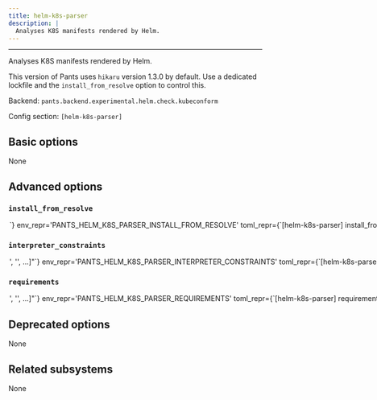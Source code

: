 ```yaml
---
title: helm-k8s-parser
description: |
  Analyses K8S manifests rendered by Helm.
---
```



---

Analyses K8S manifests rendered by Helm.

This version of Pants uses `hikaru` version 1.3.0 by default. Use a dedicated lockfile and the `install_from_resolve` option to control this.

Backend: <span className="color--primary">`pants.backend.experimental.helm.check.kubeconform`</span>

Config section: <span className="color--primary">`[helm-k8s-parser]`</span>

<span className={styles.options}>

## Basic options

None

## Advanced options

### `install_from_resolve`

<Option
  cli_repr={`--helm-k8s-parser-install-from-resolve=<str>`}
  env_repr='PANTS_HELM_K8S_PARSER_INSTALL_FROM_RESOLVE'
  toml_repr={`[helm-k8s-parser]
install_from_resolve = <str>`}
  default_repr={`None`}
>

If specified, install the tool using the lockfile for this named resolve.

This resolve must be defined in `[python].resolves`, as described in https://www.pantsbuild.org/2.28/docs/python/overview/lockfiles#lockfiles-for-tools.

The resolve&#x27;s entire lockfile will be installed, unless specific requirements are listed via the `requirements` option, in which case only those requirements will be installed. This is useful if you don&#x27;t want to invalidate the tool&#x27;s outputs when the resolve incurs changes to unrelated requirements.

If unspecified, and the `lockfile` option is unset, the tool will be installed using the default lockfile shipped with Pants, which uses `hikaru` version 1.3.0.

If unspecified, and the `lockfile` option is set, the tool will use the custom `helm-k8s-parser` &#x22;tool lockfile&#x22; generated from the `version` and `extra_requirements` options. But note that this mechanism is deprecated.

</Option>

### `interpreter_constraints`

<Option
  cli_repr={`--helm-k8s-parser-interpreter-constraints="['<str>', '<str>', ...]"`}
  env_repr='PANTS_HELM_K8S_PARSER_INTERPRETER_CONSTRAINTS'
  toml_repr={`[helm-k8s-parser]
interpreter_constraints = [
    '<str>',
    '<str>',
    ...,
]`}
  default_repr={`[\n  "CPython>=3.8,<4"\n]`}
>

Python interpreter constraints for this tool.

</Option>

### `requirements`

<Option
  cli_repr={`--helm-k8s-parser-requirements="['<str>', '<str>', ...]"`}
  env_repr='PANTS_HELM_K8S_PARSER_REQUIREMENTS'
  toml_repr={`[helm-k8s-parser]
requirements = [
    '<str>',
    '<str>',
    ...,
]`}
  default_repr={`[]`}
>

If `install_from_resolve` is specified, install these requirements, at the versions provided by the specified resolve&#x27;s lockfile.

Values can be pip-style requirements (e.g., `tool` or `tool==1.2.3` or `tool>=1.2.3`), or addresses of `python_requirement` targets (or targets that generate or depend on `python_requirement` targets). Make sure to use the `//` prefix to refer to targets using their full address from the root (e.g. `//3rdparty/python:tool`). This is necessary to distinguish address specs from local or VCS requirements.

The lockfile will be validated against the requirements - if a lockfile doesn&#x27;t provide the requirement (at a suitable version, if the requirement specifies version constraints) Pants will error.

If unspecified, install the entire lockfile.

</Option>

## Deprecated options

None

## Related subsystems

None

</span>

